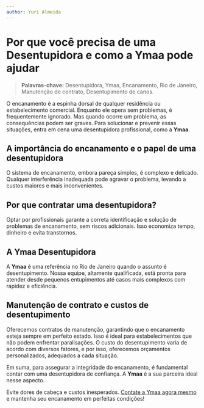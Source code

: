 ```yaml
---
author: Yuri Almeida
---
```


# Por que você precisa de uma Desentupidora e como a Ymaa pode ajudar

> **Palavras-chave:** Desentupidora, Ymaa, Encanamento, Rio de Janeiro, Manutenção de contrato, Desentupimento de canos.

O encanamento é a espinha dorsal de qualquer residência ou estabelecimento comercial. Enquanto ele opera sem problemas, é frequentemente ignorado. Mas quando ocorre um problema, as consequências podem ser graves. Para solucionar e prevenir essas situações, entra em cena uma desentupidora profissional, como a **Ymaa**.

## A importância do encanamento e o papel de uma desentupidora

O sistema de encanamento, embora pareça simples, é complexo e delicado. Qualquer interferência inadequada pode agravar o problema, levando a custos maiores e mais inconvenientes.

## Por que contratar uma desentupidora?

Optar por profissionais garante a correta identificação e solução de problemas de encanamento, sem riscos adicionais. Isso economiza tempo, dinheiro e evita transtornos.

## A Ymaa Desentupidora

A **Ymaa** é uma referência no Rio de Janeiro quando o assunto é desentupimento. Nossa equipe, altamente qualificada, está pronta para atender desde pequenos entupimentos até casos mais complexos com rapidez e eficiência.

## Manutenção de contrato e custos de desentupimento

Oferecemos contratos de manutenção, garantindo que o encanamento esteja sempre em perfeito estado. Isso é ideal para estabelecimentos que não podem enfrentar paralisações. O custo do desentupimento varia de acordo com diversos fatores, e por isso, oferecemos orçamentos personalizados, adequados a cada situação.

Em suma, para assegurar a integridade do encanamento, é fundamental contar com uma desentupidora de confiança. A **Ymaa** é a sua parceira ideal nesse aspecto.

Evite dores de cabeça e custos inesperados. [Contate a Ymaa agora mesmo](https://www.ymaadesentupidora.com.br/) e mantenha seu encanamento em perfeitas condições!
